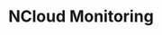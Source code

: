 ---
id: ncloud-monitoring-intro
title: NCloud Monitoring
description: NCloud Monitoring 개요를 안내합니다.
tags: [ 설치하기, NCloud Monitoring ]
---